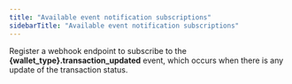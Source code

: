 ```yaml
---
title: "Available event notification subscriptions"
sidebarTitle: "Available event notification subscriptions"
---
```


Register a webhook endpoint to subscribe to the **\{wallet_type\}.transaction_updated** event, which occurs when there is any update of the transaction status.
